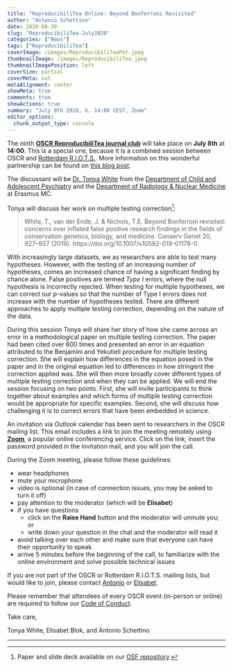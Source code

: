 ```yaml
---
title: "ReproducibiliTea Online: Beyond Bonferroni Revisited"
author: "Antonio Schettino"
date: 2020-06-30
slug: "ReproducibiliTea-July2020"
categories: ["News"]
tags: ["ReproducibiliTea"]
coverImage: /images/ReproducibiliTeaPot.jpeg
thumbnailImage: /images/ReproducibiliTea.jpeg
thumbnailImagePosition: left
coverSize: partial
coverMeta: out
metaAlignment: center
showMeta: true
comments: true
showActions: true
summary: "July 8th 2020, h. 14:00 CEST, Zoom"
editor_options: 
  chunk_output_type: console
---
```


The ninth [**OSCR ReproducibiliTea journal club**](https://www.openscience-rotterdam.com/2019/10/announcement-reproducibilitea/) will take place on **July 8th** at **14:00**. This is a special one, because it is a combined session between OSCR and [Rotterdam R.I.O.T.S.](https://rdam-riot-science-club.github.io/). More information on this wonderful partnership can be found on [this blog post](https://www.openscience-rotterdam.com/2020/03/oscr-riots/).

The discussant will be [Dr. Tonya White](https://www.erasmusmc.nl/en/sophia/research/researchers/white-tonya) from the [Department of Child and Adolescent Psychiatry](https://www.erasmusmc.nl/en/sophia/research/departments-and-centers/child-psychiatry) and the [Department of Radiology & Nuclear Medicine](https://www.erasmusmc.nl/en/research/departments/radiology-and-nuclear-medicine) at Erasmus MC. 

Tonya will discuss her work on multiple testing correction[^1]: 

> White, T., van der Ende, J. & Nichols, T.E. Beyond Bonferroni revisited: concerns over inflated false positive research findings in the fields of conservation genetics, biology, and medicine. Conserv Genet 20, 927–937 (2019). https://doi.org/10.1007/s10592-019-01178-0

With increasingly large datasets, we as researchers are able to test many hypotheses. However, with the testing of an increasing number of hypotheses, comes an increased chance of having a significant finding by chance alone. False positives are termed *Type I* errors, where the null hypothesis is incorrectly rejected. When testing for multiple hypotheses, we can correct our *p*-values so that the number of Type I errors does not increase with the number of hypotheses tested. There are different approaches to apply multiple testing correction, depending on the nature of the data.

During this session Tonya will share her story of how she came across an error in a methodological paper on multiple testing correction. The paper had been cited over 600 times and presented an error in an equation attributed to the Benjamini and Yekutieli procedure for multiple testing correction. She will explain how differences in the equation posed in the paper and in the original equation led to differences in how stringent the correction applied was. She will then more broadly cover different types of multiple testing correction and when they can be applied. We will end the session focusing on two points. First, she will invite participants to think together about examples and which forms of multiple testing correction would be appropriate for specific examples. Second, she will discuss how challenging it is to correct errors that have been embedded in science.

An invitation via *Outlook* calendar has been sent to researchers in the OSCR mailing list. This email includes a link to join the meeting remotely using [**Zoom**](https://zoom.us/), a popular online conferencing service. Click on the link, insert the password provided in the invitation mail, and you will join the call.

During the Zoom meeting, please follow these guidelines:

* wear headphones
* mute your microphone
* video is optional (in case of connection issues, you may be asked to turn it off)
* pay attention to the moderator (which will be **Elisabet**)
* if you have questions
  - click on the **Raise Hand** button and the moderator will unmute you; or
  - write down your question in the chat and the moderator will read it
* avoid talking over each other and make sure that everyone can have their opportunity to speak
* arrive 5 minutes before the beginning of the call, to familiarize with the online environment and solve possible technical issues

If you are not part of the OSCR or Rotterdam R.I.O.T.S. mailing lists, but would like to join, please contact [Antonio](mailto:schettino@eur.nl) or [Elisabet](mailto:e.blok@erasmusmc.nl).

Please remember that attendees of every OSCR event (in-person or online) are required to follow our [Code of Conduct](https://www.openscience-rotterdam.com/coc/).

Take care,

Tonya White, Elisabet Blok, and Antonio Schettino

***
[^1]: Paper and slide deck available on our [OSF repository](https://osf.io/yk9pf/).


